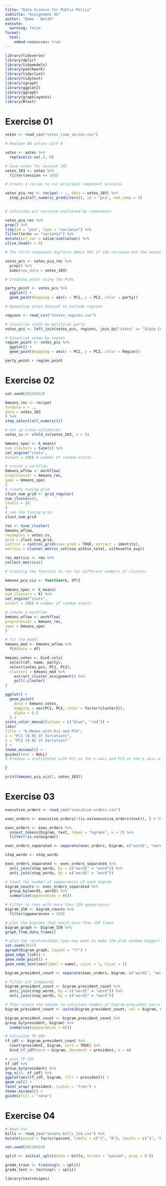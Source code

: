 ```yaml
---
title: "Data Science for Public Policy"
subtitle: "Assignment XX"
author: "Name - NetID"
execute:
  warning: false
format:
  html:
    embed-resources: true
---
```


```r
library(tidyverse)
library(dplyr)
library(tidymodels)
library(patchwork)
library(tidyclust)
library(tidytext)
library(igraph)
library(ggplot2)
library(ggraph)
library(graphlayouts)
library(Rfast)
```


# Exercise 01

```r
votes <- read_csv("votes_time_series.csv")

# Replace NA values with 0

votes <- votes %>%
  replace(is.na(.), 0)

# Save votes for session 103
votes_103 <- votes %>%
  filter(session == 103)

# Create a recipe to run principal component analysis

votes_pca_rec <- recipe( ~ ., data = votes_103) %>%
  step_pca(all_numeric_predictors(), id = "pca", num_comp = 5) 
  

# calculate pct variance explained by components

votes_pca_rec %>%
prep() %>%
tidy(id = "pca", type = "variance") %>%
filter(terms == "variance") %>%
mutate(pct_var = value/sum(value)) %>%
slice_head(n = 5)

# The first component explains about 95% of the variance and the second component explains about 2%. The next three explain less than 1% of the variance.

votes_pcs <- votes_pca_rec %>%
  prep() %>%
  bake(new_data = votes_103)

# Creating plots using the PCAs 

party_point <- votes_pcs %>%
  ggplot() +
  geom_point(mapping = aes(x = PC1, y = PC2, color = party))

# Appending votes dataset to include regions

regions <- read_csv("states_regions.csv")

# Visualize votes by political party
votes_pcs <- left_join(votes_pcs, regions, join_by("state" == "State Code"))

# Visualize votes by region
region_point <- votes_pcs %>%
  ggplot() + 
  geom_point(mapping = aes(x = PC1, y = PC2, color = Region))

party_point + region_point
```

# Exercise 02

```r
set.seed(20220412) 

kmeans_rec <- recipe(
formula = ~ .,
data = votes_103
) %>%
step_select(all_numeric())

# set up cross-validation
votes_cv <- vfold_cv(votes_103, v = 5)

kmeans_spec <- k_means(
num_clusters = tune()) %>%
set_engine("stats",
nstart = 100) # number of random starts

# create a workflow
kmeans_wflow <- workflow(
preprocessor = kmeans_rec,
spec = kmeans_spec
)
# create tuning grid
clust_num_grid <- grid_regular(
num_clusters(),
levels = 10
)
# see the tuning grid
clust_num_grid

res <- tune_cluster(
kmeans_wflow,
resamples = votes_cv,
grid = clust_num_grid,
control = control_grid(save_pred = TRUE, extract = identity),
metrics = cluster_metric_set(sse_within_total, silhouette_avg))

res_metrics <- res %>%
collect_metrics()

```


```r
# Creating the function to run for different numbers of clusters

kmeans_pca_viz <- function(k, df){
  
kmeans_spec <- k_means(
num_clusters = k) %>%
set_engine("stats",
nstart = 100) # number of random starts

# create a workflow
kmeans_wflow <- workflow(
preprocessor = kmeans_rec,
spec = kmeans_spec
)

# fit the model
kmeans_mod <- kmeans_wflow %>%
  fit(data = df)

kmeans_votes <- bind_cols(
  select(df, name, party),
  select(votes_pcs, PC1, PC2),
  cluster2 = kmeans_mod %>%
    extract_cluster_assignment() %>%
    pull(.cluster)
)

ggplot() + 
  geom_point(
    data = kmeans_votes,
    mapping = aes(PC1, PC2, color = factor(cluster2)),
    alpha = 0.5
  ) +
scale_color_manual(values = c("blue", "red")) +
labs(
title = "K-Means with K=2 and PCA",
x = "PC1 (0.95 of Variation)",
y = "PC2 (0.02 of Variation)"
) +
theme_minimal() +
guides(text = NULL)
# Produce a scatterplot with PC1 on the x-axis and PC2 on the y axis with clusters as the points 

}

print(kmeans_pca_viz(2, votes_103))

```
# Exercise 03

```r
executive_orders <- read_csv("executive-orders.csv")

exec_orders <- executive_orders[!(is.na(executive_orders$text)), ] # Omit NA rows

exec_orders <- exec_orders %>%
  unnest_tokens(bigram, text, token = "ngrams", n = 2) %>%
  filter(!is.na(bigram))

exec_orders_separated <- separate(exec_orders, bigram, c("word1", "word2"), sep = " ")

stop_words <- stop_words 

exec_orders_separated <- exec_orders_separated %>%
  anti_join(stop_words, by = c("word1" = "word")) %>%
  anti_join(stop_words, by = c("word2" = "word"))

# Count the number of appearances of each bigram
bigram_counts <- exec_orders_separated %>%
  group_by(word1, word2) %>%
  summarise(appearances = n())

# Filter to rows with more than 150 appearances
bigram_150 <- bigram_counts %>%
  filter(appearances > 150)

# plot the bigrams that exist more than 150 times
bigram_graph <- bigram_150 %>%
graph_from_data_frame()

# plot the relationships (you may want to make the plot window bigger)
set.seed(2017)
ggraph(bigram_graph, layout = "fr") +
geom_edge_link() +
geom_node_point() +
geom_node_text(aes(label = name), vjust = 1, hjust = 1)

```


```r

bigram_president_count <- separate(exec_orders, bigram, c("word1", "word2"), sep = " ")

# Filter out stopwords
bigram_president_count <- bigram_president_count %>%
  anti_join(stop_words, by = c("word1" = "word")) %>%
  anti_join(stop_words, by = c("word2" = "word")) 

# Then rejoin the column to calculate number of bigram-president pairs and tf-idf 
bigram_president_count <- unite(bigram_president_count, col = bigram, c("word1", "word2"), sep = " ")

bigram_president_count <- bigram_president_count %>%    
group_by(president, bigram) %>%
  summarise(appearances = n())

# Calculate TF-IDF
tf_idf <- bigram_president_count %>%
  count(president, bigram, sort = TRUE) %>%
  bind_tf_idf(term = bigram, document = president, n = n)

# plot TF-IDF
tf_idf %>%
group_by(president) %>%
top_n(15, tf_idf) %>%
ggplot(aes(tf_idf, bigram, fill = president)) +
geom_col() +
facet_wrap(~president, scales = "free") +
theme_minimal() +
guides(fill = "none")


```

# Exercise 04
```r
# Read csv
bills <- read_csv("senate_bills_114.csv") %>%
mutate(passed = factor(passed, labels = c("1", "0"), levels = c("1", "0")))

set.seed(20220414)

split <- initial_split(data = bills, strata = "passed", prop = 0.8)

grade_train <- training(x = split)
grade_test <- testing(x = split)

library(textrecipes)


```